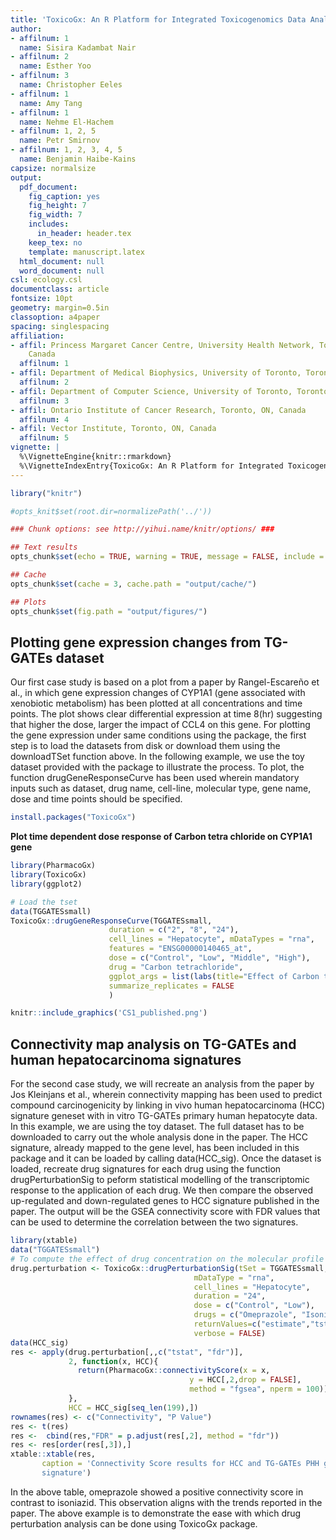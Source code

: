 ```yaml
---
title: 'ToxicoGx: An R Platform for Integrated Toxicogenomics Data Analysis'
author:
- affilnum: 1
  name: Sisira Kadambat Nair
- affilnum: 2
  name: Esther Yoo
- affilnum: 3
  name: Christopher Eeles
- affilnum: 1
  name: Amy Tang
- affilnum: 1
  name: Nehme El-Hachem
- affilnum: 1, 2, 5
  name: Petr Smirnov
- affilnum: 1, 2, 3, 4, 5
  name: Benjamin Haibe-Kains
capsize: normalsize
output:
  pdf_document:
    fig_caption: yes
    fig_height: 7
    fig_width: 7
    includes:
      in_header: header.tex
    keep_tex: no
    template: manuscript.latex
  html_document: null
  word_document: null
csl: ecology.csl
documentclass: article
fontsize: 10pt
geometry: margin=0.5in
classoption: a4paper
spacing: singlespacing
affiliation:
- affil: Princess Margaret Cancer Centre, University Health Network, Toronto, ON,
    Canada
  affilnum: 1
- affil: Department of Medical Biophysics, University of Toronto, Toronto, ON, Canada
  affilnum: 2
- affil: Department of Computer Science, University of Toronto, Toronto, ON, Canada
  affilnum: 3
- affil: Ontario Institute of Cancer Research, Toronto, ON, Canada
  affilnum: 4
- affil: Vector Institute, Toronto, ON, Canada
  affilnum: 5
vignette: |
  %\VignetteEngine{knitr::rmarkdown} 
  %\VignetteIndexEntry{ToxicoGx: An R Platform for Integrated Toxicogenomics Data Analysis}
---
```


```r

library("knitr")

#opts_knit$set(root.dir=normalizePath('../'))

### Chunk options: see http://yihui.name/knitr/options/ ###

## Text results
opts_chunk$set(echo = TRUE, warning = TRUE, message = FALSE, include = TRUE)

## Cache
opts_chunk$set(cache = 3, cache.path = "output/cache/")

## Plots
opts_chunk$set(fig.path = "output/figures/")

```

## Plotting gene expression changes from TG-GATEs dataset

Our first case study is based on a plot from a paper by Rangel-Escareño et al., in which gene expression changes of CYP1A1 (gene associated with xenobiotic metabolism) has been plotted at all concentrations and time points. The plot shows clear differential expression at time 8(hr) suggesting that higher the dose, larger the impact of CCL4 on this gene.
For plotting the gene expression under same conditions using the package, the first step is to load the datasets from disk or download them using the downloadTSet function above. In the following example, we use the toy dataset provided with the package to illustrate the process. 
To plot, the function drugGeneResponseCurve has been used wherein mandatory inputs such as dataset, drug name, cell-line, molecular type, gene name, dose and time points should be specified.

```r
install.packages("ToxicoGx")
```

**Plot time dependent dose response of Carbon tetra chloride on CYP1A1 gene**
```r
library(PharmacoGx)
library(ToxicoGx)
library(ggplot2)

# Load the tset 
data(TGGATESsmall)
ToxicoGx::drugGeneResponseCurve(TGGATESsmall, 
                      duration = c("2", "8", "24"), 
                      cell_lines = "Hepatocyte", mDataTypes = "rna", 
                      features = "ENSG00000140465_at",
                      dose = c("Control", "Low", "Middle", "High"),
                      drug = "Carbon tetrachloride",
                      ggplot_args = list(labs(title="Effect of Carbon tetra chloride on CYP1A1")),
                      summarize_replicates = FALSE
                      )

```

```r
knitr::include_graphics('CS1_published.png')
```

## Connectivity map analysis on TG-GATEs and human hepatocarcinoma signatures

For the second case study, we will recreate an analysis from the paper by Jos Kleinjans et al., wherein connectivity mapping has been used to predict compound carcinogenicity
by linking in vivo human hepatocarcinoma (HCC) signature geneset with in vitro TG-GATEs primary human hepatocyte data. In this example, we are using the toy dataset. The full dataset has to be downloaded to carry out the whole analysis done in the paper.
The HCC signature, already mapped to the gene level, has been included in this package and it can be loaded by calling data(HCC_sig). Once the dataset is loaded, recreate drug signatures for each drug using the function drugPerturbationSig to peform statistical modelling of the transcriptomic response to the application of each drug. We then compare the observed up-regulated and down-regulated genes to HCC signature published in the paper. The output will be the GSEA connectivity score with FDR values that can be used to determine the correlation between the two signatures.


```r
library(xtable)
data("TGGATESsmall")
# To compute the effect of drug concentration on the molecular profile of the cell
drug.perturbation <- ToxicoGx::drugPerturbationSig(tSet = TGGATESsmall,
                                         mDataType = "rna",
                                         cell_lines = "Hepatocyte",
                                         duration = "24",
                                         dose = c("Control", "Low"),
                                         drugs = c("Omeprazole", "Isoniazid"),
                                         returnValues=c("estimate","tstat", "pvalue", "fdr"),
                                         verbose = FALSE)
data(HCC_sig)
res <- apply(drug.perturbation[,,c("tstat", "fdr")],
             2, function(x, HCC){
               return(PharmacoGx::connectivityScore(x = x,
                                        y = HCC[,2,drop = FALSE],
                                        method = "fgsea", nperm = 100))
             },
             HCC = HCC_sig[seq_len(199),])
rownames(res) <- c("Connectivity", "P Value")
res <- t(res)
res <-  cbind(res,"FDR" = p.adjust(res[,2], method = "fdr"))
res <- res[order(res[,3]),]
xtable::xtable(res,
       caption = 'Connectivity Score results for HCC and TG-GATEs PHH gene
       signature')
```

In the above table, omeprazole showed a positive connectivity score in contrast to isoniazid. This observation aligns with the trends reported in the paper. The above example is to demonstrate the ease with which drug perturbation analysis can be done using ToxicoGx package.

